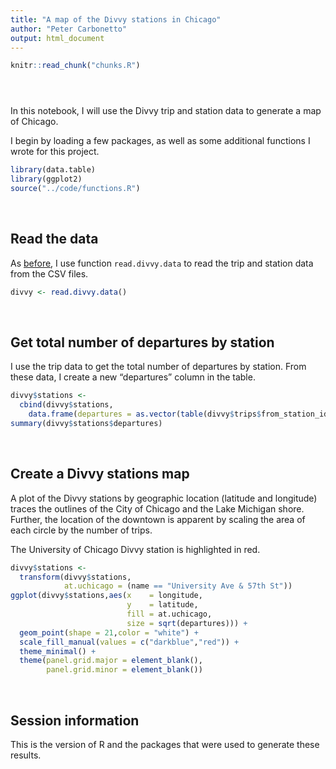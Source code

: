 ```yaml
---
title: "A map of the Divvy stations in Chicago"
author: "Peter Carbonetto"
output: html_document
---
```


<!-- Define defaults shared by all workflowr files. -->
```r
knitr::read_chunk("chunks.R")
```

<!-- Update knitr chunk options -->
```r
```

<!-- Insert the date the file was last updated -->
```r
```

<!-- Insert the code version (Git commit SHA1) if Git repository
 exists and R package git2r is installed -->
```r
```

In this notebook, I will use the Divvy trip and station data to
generate a map of Chicago.

I begin by loading a few packages, as well as some additional
functions I wrote for this project.

```r
library(data.table)
library(ggplot2)
source("../code/functions.R")
```
<br>

## Read the data

As [before](first-glance.html), I use function `read.divvy.data` to
read the trip and station data from the CSV files.

```r
divvy <- read.divvy.data()
```
<br>

## Get total number of departures by station

I use the trip data to get the total number of departures by station.
From these data, I create a new "departures" column in the table.

```r
divvy$stations <-
  cbind(divvy$stations,
    data.frame(departures = as.vector(table(divvy$trips$from_station_id))))
summary(divvy$stations$departures)
```
<br>

## Create a Divvy stations map

A plot of the Divvy stations by geographic location (latitude and
longitude) traces the outlines of the City of Chicago and the Lake
Michigan shore. Further, the location of the downtown is apparent by
scaling the area of each circle by the number of trips.

The University of Chicago Divvy station is highlighted in red.

```r
divvy$stations <-
  transform(divvy$stations,
            at.uchicago = (name == "University Ave & 57th St"))
ggplot(divvy$stations,aes(x    = longitude,
                          y    = latitude,
                          fill = at.uchicago,
                          size = sqrt(departures))) +
  geom_point(shape = 21,color = "white") +
  scale_fill_manual(values = c("darkblue","red")) +
  theme_minimal() +
  theme(panel.grid.major = element_blank(),
        panel.grid.minor = element_blank())
```
<br>

## Session information

This is the version of R and the packages that were used to generate
these results.

```r
```

